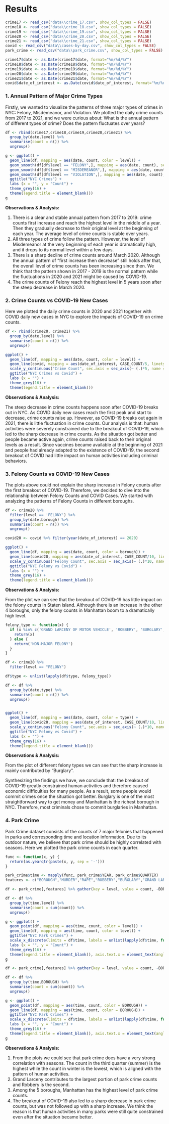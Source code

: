# Results

```r

crime17 <- read_csv("data\\crime_17.csv", show_col_types = FALSE)
crime18 <- read_csv("data\\crime_18.csv", show_col_types = FALSE)
crime19 <- read_csv("data\\crime_19.csv", show_col_types = FALSE)
crime20 <- read_csv("data\\crime_20.csv", show_col_types = FALSE)
crime21 <- read_csv("data\\crime_21.csv", show_col_types = FALSE)
covid <- read_csv("data\\cases-by-day.csv", show_col_types = FALSE)
park_crime <- read_csv("data\\park_crime.csv", show_col_types = FALSE)

crime17$date <- as.Date(crime17$date, format="%m/%d/%Y")
crime18$date <- as.Date(crime18$date, format="%m/%d/%Y")
crime19$date <- as.Date(crime19$date, format="%m/%d/%Y")
crime20$date <- as.Date(crime20$date, format="%m/%d/%Y")
crime21$date <- as.Date(crime21$date, format="%m/%d/%Y")
covid$date_of_interest <- as.Date(covid$date_of_interest, format="%m/%d/%Y")
```

### 1. Annual Pattern of Major Crime Types

Firstly, we wanted to visualize the patterns of three major types of crimes in NYC: Felony, Misdemeanor, and Violation. We plotted the daily crime counts from 2017 to 2021, and we were curious about: What is the annual pattern of different types of crime? Does the pattern fluctuates over years?

```r
df <- rbind(crime17,crime18,crime19,crime20,crime21) %>% 
  group_by(date,level) %>% 
  summarise(count = n()) %>% 
  ungroup()

g <- ggplot() + 
  geom_line(df, mapping = aes(date, count, color = level)) + 
  geom_smooth(df[df$level == "FELONY",], mapping = aes(date, count), se = FALSE) +
  geom_smooth(df[df$level == "MISDEMEANOR",], mapping = aes(date, count), se = FALSE) +
  geom_smooth(df[df$level == "VIOLATION",], mapping = aes(date, count), se = FALSE) +
  ggtitle("NYC Crimes") +
  labs (x = "", y = "Count") +
  theme_grey(16) +
  theme(legend.title = element_blank())
g
```

**Observations & Analysis:**

1. There is a clear and stable annual pattern from 2017 to 2019: crime counts first increase and reach the highest level in the middle of a year. Then they gradually decrease to their original level at the beginning of each year. The average level of crime counts is stable over years. 
2. All three types of crime follow the pattern. However, the level of Misdemeanor at the very beginning of each year is dramatically high, and it drops to its normal level within a few days.
3. There is a sharp decline of crime counts around March 2020. Although the annual pattern of "first increase then decrease" still holds after that, the overall level of crime counts has been increasing since then. We think that the pattern shown in 2017 - 2019 is the normal pattern while the fluctuations in 2020 and 2021 might be caused by COVID-19. 
4. The crime counts of Felony reach the highest level in 5 years soon after the steep decrease in March 2020.

### 2. Crime Counts vs COVID-19 New Cases

Here we plotted the daily crime counts in 2020 and 2021 together with COVID daily new cases in NYC to explore the impacts of COVID-19 on crime counts. 

```r
df <- rbind(crime20, crime21) %>% 
  group_by(date,level) %>% 
  summarise(count = n()) %>% 
  ungroup()

ggplot() + 
  geom_line(df, mapping = aes(date, count, color = level)) +
  geom_line(covid, mapping = aes(date_of_interest, CASE_COUNT/5, linetype = "COVID"), color = "darkorchid1") +
  scale_y_continuous("Crime Count", sec.axis = sec_axis(~ (.)*5, name = "Covid Count")) +
  ggtitle("NYC Crimes vs Covid") +
  labs (x = "") +
  theme_grey(16) +
  theme(legend.title = element_blank())
```

**Observations & Analysis:**

The steep decrease in crime counts happens soon after COVID-19 breaks out in NYC. As COVID daily new cases reach the first peak and start to decrease, crime counts raise up. However, as COVID-19 breaks out again in 2021, there is little fluctuation in crime counts. 
Our analysis is that: human activities were severely constrained due to the breakout of COVID-19, which led to the sharp decrease in crime counts. As the situation got better and people became active again, crime counts raised back to their original levels as a result. Since vaccines became available at the beginning of 2021 and people had already adapted to the existence of COVID-19, the second breakout of COVID had little impact on human activities including criminal behaviors. 

### 3. Felony Counts vs COVID-19 New Cases

The plots above could not explain the sharp increase in Felony counts after the first breakout of COVID-19. Therefore, we decided to dive into the relationship between Felony Counts and COVID Cases. We started with analyzing the patterns of Felony Counts in different boroughs.

```r
df <- crime20 %>% 
  filter(level == 'FELONY') %>%
  group_by(date,borough) %>% 
  summarise(count = n()) %>% 
  ungroup()

covid20 <- covid %>% filter(year(date_of_interest) == 2020)

ggplot() + 
  geom_line(df, mapping = aes(date, count, color = borough)) +
  geom_line(covid20, mapping = aes(date_of_interest, CASE_COUNT/10, linetype = "COVID"), color = "darkorchid1") +
  scale_y_continuous("Felony Count", sec.axis = sec_axis(~ (.)*10, name = "Covid Count")) +
  ggtitle("NYC Felony vs Covid") +
  labs (x = "") +
  theme_grey(16) +
  theme(legend.title = element_blank())

```

**Observations & Analysis:**

From the plot we can see that the breakout of COVID-19 has little impact on the felony counts in Staten island. Although there is an increase in the other 4 boroughs, only the felony counts in Manhattan boom to a dramatically high level. 

```r
felony_type <- function(x) {
  if (x %in% c('GRAND LARCENY OF MOTOR VEHICLE', 'ROBBERY', 'BURGLARY', 'GRAND LARCENY', 'MURDER & NON-NEGL. MANSLAUGHTER', 'RAPE', 'FELONY ASSAULT')) {
    return(x)
  } else {
    return('NON-MAJOR FELONY')
  }
}

df <- crime20 %>% 
  filter(level == "FELONY") 

df$type <- unlist(lapply(df$type, felony_type))

df <- df %>%
  group_by(date,type) %>% 
  summarise(count = n()) %>% 
  ungroup()


ggplot() + 
  geom_line(df, mapping = aes(date, count, color = type)) +
  geom_line(covid20, mapping = aes(date_of_interest, CASE_COUNT/10, linetype = "COVID"), color = "darkorchid1") +
  scale_y_continuous("Felony Count", sec.axis = sec_axis(~ (.)*10, name = "Covid Count")) +
  ggtitle("NYC Felony vs Covid") +
  labs (x = "") +
  theme_grey(16) +
  theme(legend.title = element_blank())

```

**Observations & Analysis:**

From the plot of different felony types we can see that the sharp increase is mainly contributed by "Burglary". 

Synthesizing the findings we have, we conclude that: the breakout of COVID-19 greatly constrained human activities and therefore caused economic difficulties for many people. As a result, some people would commit crimes once the situation got better. Burglary is one of the most straightforward way to get money and Manhattan is the richest borough in NYC. Therefore, most criminals chose to commit burglaries in Manhattan.  

### 4. Park Crime

Park Crime dataset consists of the counts of 7 major felonies that happened in parks and corresponding time and location information. Due to its outdoor nature, we believe that park crime should be highly correlated with seasons. Here we plotted the park crime counts in each quarter.

```r
func <- function(x, y) {
  return(as.yearqtr(paste(x, y, sep = '-')))
}

park_crime$time <- mapply(func, park_crime$YEAR, park_crime$QUARTER)
features <- c("BOROUGH","MURDER","RAPE","ROBBERY","BURGLARY","GRAND LARCENY","GRAND LARCENY OF MOTOR VEHICLE","time") 

df <- park_crime[,features] %>% gather(key = level, value = count, -BOROUGH, -time)

df <- df %>% 
  group_by(time,level) %>% 
  summarise(count = sum(count)) %>% 
  ungroup()

g <- ggplot() + 
  geom_point(df, mapping = aes(time, count, color = level)) +
  geom_line(df, mapping = aes(time, count, color = level)) + 
  ggtitle("NYC Park Crimes") +
  scale_x_discrete(limits = df$time, labels = unlist(lapply(df$time, function(x) format(as.yearqtr(x), "%Y-Q%q")))) +
  labs (x = "", y = "Count") +
  theme_grey(16) +
  theme(legend.title = element_blank(), axis.text.x = element_text(angle = 90))
g
```

```r
df <- park_crime[,features] %>% gather(key = level, value = count, -BOROUGH, -time)

df <- df %>% 
  group_by(time,BOROUGH) %>% 
  summarise(count = sum(count)) %>% 
  ungroup()

g <- ggplot() + 
  geom_point(df, mapping = aes(time, count, color = BOROUGH)) +
  geom_line(df, mapping = aes(time, count, color = BOROUGH)) + 
  ggtitle("NYC Park Crimes") +
  scale_x_discrete(limits = df$time, labels = unlist(lapply(df$time, function(x) format(as.yearqtr(x), "%Y-Q%q")))) +
  labs (x = "", y = "Count") +
  theme_grey(16) +
  theme(legend.title = element_blank(), axis.text.x = element_text(angle = 90))
g
```

**Observations & Analysis:**

1. From the plots we could see that park crime does have a very strong correlation with seasons. The count in the third quarter (summer) is the highest while the count in winter is the lowest, which is aligned with the pattern of human activities. 
2. Grand Larceny contributes to the largest portion of park crime counts and Robbery is the second.
3. Among the 5 boroughs, Manhattan has the highest level of park crime counts.
4. The breakout of COVID-19 also led to a sharp decrease in park crime counts, but was not followed up with a sharp increase. We think the reason is that human activities in many parks were still quite constrained even after the situation became better.

